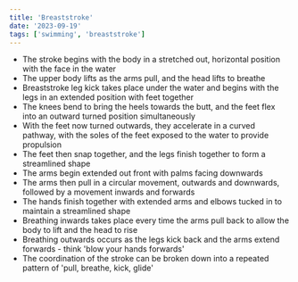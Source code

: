 ```yaml
---
title: 'Breaststroke'
date: '2023-09-19'
tags: ['swimming', 'breaststroke']
---
```


- The stroke begins with the body in a stretched out, horizontal position with the face in the water
- The upper body lifts as the arms pull, and the head lifts to breathe
- Breaststroke leg kick takes place under the water and begins with the legs in an extended position with feet together
- The knees bend to bring the heels towards the butt, and the feet flex into an outward turned position simultaneously
- With the feet now turned outwards, they accelerate in a curved pathway, with the soles of the feet exposed to the water to provide propulsion
- The feet then snap together, and the legs finish together to form a streamlined shape
- The arms begin extended out front with palms facing downwards
- The arms then pull in a circular movement, outwards and downwards, followed by a movement inwards and forwards
- The hands finish together with extended arms and elbows tucked in to maintain a streamlined shape
- Breathing inwards takes place every time the arms pull back to allow the body to lift and the head to rise
- Breathing outwards occurs as the legs kick back and the arms extend forwards - think 'blow your hands forwards'
- The coordination of the stroke can be broken down into a repeated pattern of 'pull, breathe, kick, glide'